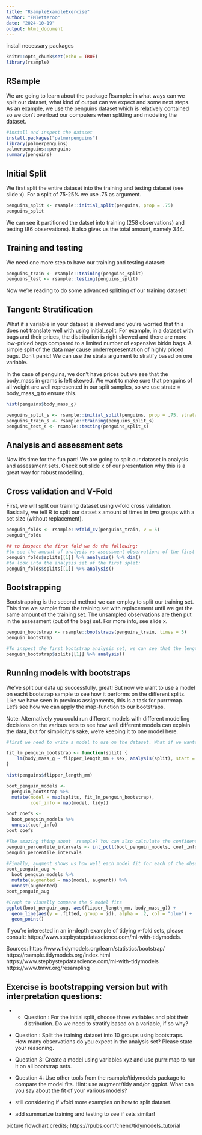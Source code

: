 ```yaml
---
title: "RsampleExampleExercise"
author: "FMTetteroo"
date: "2024-10-19"
output: html_document
---
```

install necessary packages
```r
knitr::opts_chunk$set(echo = TRUE)
library(rsample)
```

## RSample

We are going to learn about the package Rsample: in what ways can we split our dataset, what kind of output can we expect and some next steps. As an example, we use the penguins dataset which is relatively contained so we don't overload our computers when splitting and modeling the dataset.

```r
#install and inspect the dataset
install.packages("palmerpenguins")
library(palmerpenguins)
palmerpenguins::penguins
summary(penguins)
```

## Initial Split
We first split the entire dataset into the training and testing dataset (see slide x). For a split of 75-25% we use .75 as argument. 

```r
penguins_split <- rsample::initial_split(penguins, prop = .75)
penguins_split

```

We can see it partitioned the datset into training (258 observations) and testing (86 observations). It also gives us the total amount, namely 344.

## Training and testing
We need one more step to have our training and testing dataset:  

```r
penguins_train <- rsample::training(penguins_split)
penguins_test <- rsample::testing(penguins_split)
```

Now we're reading to do some advanced splitting of our training dataset!

## Tangent: Stratification
What if a variable in your dataset is skewed and you're worried that this does not translate well with using initial_split. For example, in a dataset with bags and their prices, the distribution is right skewed and there are more low-priced bags compared to a limited number of expensive birkin bags. A simple split of the data may cause underrepresentation of highly priced bags. Don't panic! We can use the strata argument to stratify based on one variable. 

In the case of penguins, we don't have prices but we see that the body_mass in grams is left skewed. We want to make sure that penguins of all weight are well represented in our split samples, so we use strate = body_mass_g to ensure this. 


```r
hist(penguins$body_mass_g)

penguins_split_s <- rsample::initial_split(penguins, prop = .75, strata = body_mass_g)
penguins_train_s <- rsample::training(penguins_split_s)
penguins_test_s <- rsample::testing(penguins_split_s)

```

## Analysis and assessment sets
Now it's time for the fun part! We are going to split our dataset in analysis and assessment sets. Check out slide x of our presentation why this is a great way for robust modelling.  

## Cross validation and V-Fold
First, we will split our training dataset using v-fold cross validation. Basically, we tell R to split our datset x amount of times in two groups with a set size (without replacement).

```r

penguin_folds <- rsample::vfold_cv(penguins_train, v = 5)
penguin_folds

## to inspect the first fold we do the following:
#to see the amount of analysis vs assessment observations of the first fold:
penguin_folds$splits[[1]] %>% analysis() %>% dim()
#to look into the analysis set of the first split:
penguin_folds$splits[[1]] %>% analysis() 

```

## Bootstrapping
Bootstrapping is the second method we can employ to split our training set. This time we sample from the training set with replacement until we get the same amount of the training set. The unsampled observations are then put in the assessment (out of the bag) set. For more info, see slide x. 

```r

penguin_bootstrap <- rsample::bootstraps(penguins_train, times = 5)
penguin_bootstrap

#To inspect the first bootstrap analysis set, we can see that the length is 258 rows (just as long as our penguins_train set!).
penguin_bootstrap$splits[[1]] %>% analysis()

```

## Running models with bootstraps
We've split our data up successfully, great! But now we want to use a model on eacht bootstrap sample to see how it performs on the different splits. Like we have seen in previous assignments, this is a task for purrr:map. Let's see how we can apply the map-function to our bootstraps. 

Note: Alternatively you could run different models with different modelling decisions on the various sets to see how well different models can explain the data, but for simplicity's sake, we're keeping it to one model here. 

```r
#first we need to write a model to use on the dataset. What if we wanted to explore the relationship between penguin's flipper length and body mass.

fit_lm_penguin_bootstrap <- function(split) {
    lm(body_mass_g ~ flipper_length_mm + sex, analysis(split), start = list(k = 1, b = 0))
}

hist(penguins$flipper_length_mm)

boot_penguin_models <-
  penguin_bootstrap %>% 
  mutate(model = map(splits, fit_lm_penguin_bootstrap),
         coef_info = map(model, tidy))

boot_coefs <- 
  boot_penguin_models %>% 
  unnest(coef_info)
boot_coefs

#The amazing thing about  rsample? You can also calculate the confidence intervals!
penguin_percentile_intervals <- int_pctl(boot_penguin_models, coef_info)
penguin_percentile_intervals

#Finally, augment shows us how well each model fit for each of the observation in the bootstraps: 
boot_penguin_aug <- 
  boot_penguin_models %>% 
  mutate(augmented = map(model, augment)) %>% 
  unnest(augmented)
boot_penguin_aug

#Graph to visually compare the 5 model fits
ggplot(boot_penguin_aug, aes(flipper_length_mm, body_mass_g)) +
  geom_line(aes(y = .fitted, group = id), alpha = .2, col = "blue") +
  geom_point()

```

If you're interested in an in-depth example of tidying v-fold sets, please consult: https://www.stepbystepdatascience.com/ml-with-tidymodels. 

Sources: 
https://www.tidymodels.org/learn/statistics/bootstrap/ 
https://rsample.tidymodels.org/index.html
https://www.stepbystepdatascience.com/ml-with-tidymodels
https://www.tmwr.org/resampling 

## Exercise is bootstrapping version but with interpretation questions:
- - Question : For the initial split, choose three variables and plot their distribution. Do we need to stratify based on a variable, if so why? 
- Question : Split the training dataset into 10 groups using bootstraps. How many observations do you expect in the analysis set? Please state your reasoning. 
- Question 3: Create a model using variables xyz and use purrr:map to run it on all bootstrap sets.
- Question 4: Use other tools from the rsample/tidymodels package to compare the model fits. Hint: use augment/tidy and/or ggplot. What can you say about the fit of your various models?



- still considering if vfold more examples on how to split dataset.
- add summarize training and testing to see if sets similar!

picture flowchart credits; https://rpubs.com/chenx/tidymodels_tutorial


